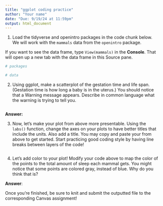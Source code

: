 ```yaml
---
title: "ggplot coding practice"
author: "Your name"
date: "Due: 9/19/24 at 11:59pm"
output: html_document
---
```


1. Load the tidyverse and openintro packages in the code chunk below. We will work with the `mammals` data from the `openintro` package.

If you want to see the data frame, type `View(mammals)` in the **Console**. That will open up a new tab with the data frame in this Source pane.

```r
# packages

# data

```

2. Using ggplot, make a scatterplot of the gestation time and life span. (Gestation time is how long a baby is in the uterus.) You should notice that a Warning message appears. Describe in common language what the warning is trying to tell you.

```r

```

**Answer:** 

3. Now, let's make your plot from above more presentable. Using the `labs()` function, change the axes on your plots to have better titles that include the units. Also add a title. You may copy and paste your from above to get started. Start practicing good coding style by having line breaks between layers of the code!

```r

```


4. Let's add color to your plot! Modify your code above to map the color of the points to the total amount of sleep each mammal gets. You might notice that some points are colored gray, instead of blue. Why do you think that is?

**Answer**: 

Once you're finished, be sure to knit and submit the outputted file to the corresponding Canvas assignment!



